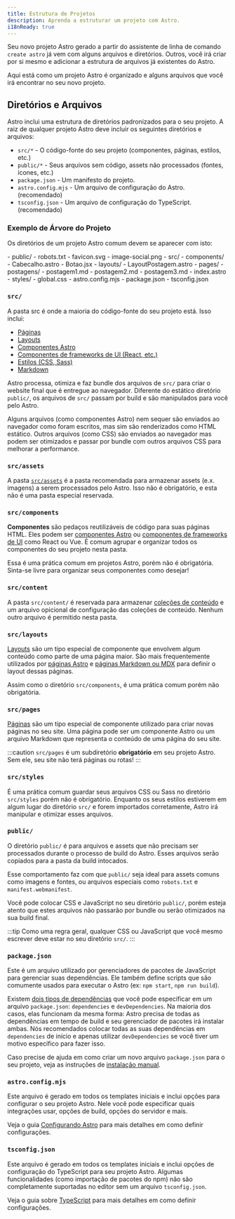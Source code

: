```yaml
---
title: Estrutura de Projetos
description: Aprenda a estruturar um projeto com Astro.
i18nReady: true
---
```


Seu novo projeto Astro gerado a partir do assistente de linha de comando `create astro` já vem com alguns arquivos e diretórios. Outros, você irá criar por si mesmo e adicionar a estrutura de arquivos já existentes do Astro.

Aqui está como um projeto Astro é organizado e alguns arquivos que você irá encontrar no seu novo projeto.

## Diretórios e Arquivos

Astro inclui uma estrutura de diretórios padronizados para o seu projeto. A raiz de qualquer projeto Astro deve incluir os seguintes diretórios e arquivos:

- `src/*` - O código-fonte do seu projeto (componentes, páginas, estilos, etc.)
- `public/*` - Seus arquivos sem código, assets não processados (fontes, ícones, etc.)
- `package.json` - Um manifesto do projeto.
- `astro.config.mjs` - Um arquivo de configuração do Astro. (recomendado)
- `tsconfig.json` - Um arquivo de configuração do TypeScript. (recomendado)

### Exemplo de Árvore do Projeto

Os diretórios de um projeto Astro comum devem se aparecer com isto:

<FileTree>
- public/
  - robots.txt
  - favicon.svg
  - image-social.png
- src/
  - components/
    - Cabecalho.astro
    - Botao.jsx
  - layouts/
    - LayoutPostagem.astro
  - pages/
    - postagens/
      - postagem1.md
      - postagem2.md
      - postagem3.md
    - index.astro
  - styles/
    - global.css
- astro.config.mjs
- package.json
- tsconfig.json
</FileTree>

### `src/`

A pasta src é onde a maioria do código-fonte do seu projeto está. Isso inclui:

- [Páginas](/pt-br/core-concepts/astro-pages/)
- [Layouts](/pt-br/core-concepts/layouts/)
- [Componentes Astro](/pt-br/core-concepts/astro-components/)
- [Componentes de frameworks de UI (React, etc.)](/pt-br/core-concepts/framework-components/)
- [Estilos (CSS, Sass)](/pt-br/guides/styling/)
- [Markdown](/pt-br/guides/markdown-content/)

Astro processa, otimiza e faz bundle dos arquivos de `src/` para criar o website final que é entregue ao navegador. Diferente do estático diretório `public/`, os arquivos de `src/` passam por build e são manipulados para você pelo Astro.

Alguns arquivos (como componentes Astro) nem sequer são enviados ao navegador como foram escritos, mas sim são renderizados como HTML estático. Outros arquivos (como CSS) são enviados ao navegador mas podem ser otimizados e passar por bundle com outros arquivos CSS para melhorar a performance.

### `src/assets`

A pasta [`src/assets`](/pt-br/guides/assets/) é a pasta recomendada para armazenar assets (e.x. imagens) a serem processados pelo Astro. Isso não é obrigatório, e esta não é uma pasta especial reservada.

### `src/components`

**Componentes** são pedaços reutilizáveis de código para suas páginas HTML. Eles podem ser [componentes Astro](/pt-br/core-concepts/astro-components/) ou [componentes de frameworks de UI](/pt-br/core-concepts/framework-components/) como React ou Vue. É comum agrupar e organizar todos os componentes do seu projeto nesta pasta.

Essa é uma prática comum em projetos Astro, porém não é obrigatória. Sinta-se livre para organizar seus componentes como desejar!

### `src/content`

A pasta `src/content/` é reservada para armazenar [coleções de conteúdo](/pt-br/guides/content-collections/) e um arquivo opicional de configuração das coleções de conteúdo. Nenhum outro arquivo é permitido nesta pasta.

### `src/layouts`

[Layouts](/pt-br/core-concepts/layouts/) são um tipo especial de componente que envolvem algum conteúdo como parte de uma página maior. São mais frequentemente utilizados por [páginas Astro](/pt-br/core-concepts/astro-pages/) e [páginas Markdown ou MDX](/pt-br/guides/markdown-content/) para definir o layout dessas páginas.

Assim como o diretório `src/components`, é uma prática comum porém não obrigatória.

### `src/pages`

[Páginas](/pt-br/core-concepts/astro-pages/) são um tipo especial de componente utilizado para criar novas páginas no seu site. Uma página pode ser um componente Astro ou um arquivo Markdown que representa o conteúdo de uma página do seu site.

:::caution
`src/pages` é um subdiretório **obrigatório** em seu projeto Astro. Sem ele, seu site não terá páginas ou rotas!
:::

### `src/styles`

É uma prática comum guardar seus arquivos CSS ou Sass no diretório `src/styles` porém não é obrigatório. Enquanto os seus estilos estiverem em algum lugar do diretório `src/` e forem importados corretamente, Astro irá manipular e otimizar esses arquivos.

### `public/`

O diretório `public/` é para arquivos e assets que não precisam ser processados durante o processo de build do Astro. Esses arquivos serão copiados para a pasta da build intocados.

Esse comportamento faz com que `public/` seja ideal para assets comuns como imagens e fontes, ou arquivos especiais como `robots.txt` e `manifest.webmanifest`.

Você pode colocar CSS e JavaScript no seu diretório `public/`, porém esteja atento que estes arquivos não passarão por bundle ou serão otimizados na sua build final.

:::tip
Como uma regra geral, qualquer CSS ou JavaScript que você mesmo escrever deve estar no seu diretório `src/`.
:::

### `package.json`

Este é um arquivo utilizado por gerenciadores de pacotes de JavaScript para gerenciar suas dependências. Ele também define scripts que são comumente usados para executar o Astro (ex: `npm start`, `npm run build`).

Existem [dois tipos de dependências](https://docs.npmjs.com/specifying-dependencies-and-devdependencies-in-a-package-json-file) que você pode especificar em um arquivo `package.json`: `dependencies` e `devDependencies`. Na maioria dos casos, elas funcionam da mesma forma: Astro precisa de todas as dependências em tempo de build e seu gerenciador de pacotes irá instalar ambas. Nós recomendados colocar todas as suas dependências em  `dependencies` de início e apenas utilizar `devDependencies` se você tiver um motivo específico para fazer isso.

Caso precise de ajuda em como criar um novo arquivo `package.json` para o seu projeto, veja as instruções de [instalação manual](/pt-br/install/manual/).

### `astro.config.mjs`

Este arquivo é gerado em todos os templates iniciais e inclui opções para configurar o seu projeto Astro. Nele você pode especificar quais integrações usar, opções de build, opções do servidor e mais.

Veja o guia [Configurando Astro](/pt-br/guides/configuring-astro/) para mais detalhes em como definir configurações.

### `tsconfig.json`

Este arquivo é gerado em todos os templates iniciais e inclui opções de configuração do TypeScript para seu projeto Astro. Algumas funcionalidades (como importação de pacotes do npm) não são completamente suportadas no editor sem um arquivo `tsconfig.json`.

Veja o guia sobre [TypeScript](/pt-br/guides/typescript/) para mais detalhes em como definir configurações.
